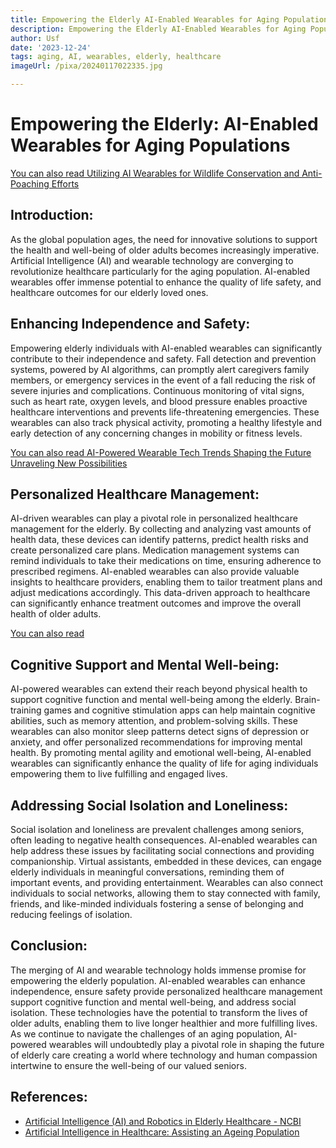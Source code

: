 ```yaml
---
title: Empowering the Elderly AI-Enabled Wearables for Aging Populations
description: Empowering the Elderly AI-Enabled Wearables for Aging Populations
author: Usf
date: '2023-12-24'
tags: aging, AI, wearables, elderly, healthcare
imageUrl: /pixa/20240117022335.jpg

---
```

# Empowering the Elderly: AI-Enabled Wearables for Aging Populations

[You can also read Utilizing AI Wearables for Wildlife  Conservation and Anti-Poaching Efforts](Utilizing%20AI%20Wearables%20for%20Wildlife%20Conservation%20and%20Anti-Poaching%20Efforts)


## Introduction:
As the global population ages,  the need for innovative solutions to support the health and well-being of older  adults becomes increasingly  imperative. Artificial Intelligence (AI) and wearable technology are converging to revolutionize  healthcare particularly for the aging  population. AI-enabled wearables offer immense potential to enhance the  quality of life safety, and healthcare outcomes for our elderly loved ones.

## Enhancing Independence and Safety:
Empowering elderly individuals with AI-enabled wearables can significantly contribute to their independence and safety. Fall detection and prevention systems, powered  by AI algorithms, can promptly alert caregivers family members, or emergency services in the event of a fall reducing the risk of severe injuries and complications. Continuous monitoring of vital signs, such as heart rate, oxygen levels, and blood pressure  enables proactive healthcare interventions and prevents life-threatening emergencies. These wearables can also track physical activity, promoting a healthy lifestyle and early detection of any concerning  changes in mobility or fitness  levels.

[You can also read  AI-Powered Wearable Tech  Trends Shaping the Future Unraveling New Possibilities](AI-Powered%20Wearable%20Tech%20Trends%20Shaping%20the%20Future%20Unraveling%20New%20Possibilities)


## Personalized Healthcare Management:
AI-driven wearables can play a  pivotal role in personalized healthcare management  for the elderly. By collecting and analyzing vast amounts of health data,  these devices can identify patterns, predict health  risks and create personalized care plans. Medication management systems can remind individuals to take their medications on time,  ensuring adherence to prescribed regimens.  AI-enabled wearables can also provide valuable insights to  healthcare providers, enabling them to tailor  treatment plans and adjust medications accordingly. This data-driven approach to healthcare  can significantly enhance treatment outcomes and improve the overall health of older adults.

[You can also  read ]()


## Cognitive  Support and Mental Well-being:
AI-powered wearables can extend their reach beyond physical health to support cognitive  function and mental well-being among the elderly. Brain-training games and cognitive stimulation apps can help maintain cognitive abilities, such as memory attention, and problem-solving  skills. These wearables  can also monitor sleep patterns detect signs of depression  or anxiety,  and offer personalized recommendations  for  improving mental health. By promoting mental agility and emotional well-being, AI-enabled wearables can  significantly enhance the quality of life for aging individuals empowering them to live fulfilling and  engaged lives.

## Addressing Social Isolation and  Loneliness:
Social isolation and loneliness are prevalent challenges among seniors, often leading to negative  health consequences. AI-enabled wearables can help address these issues  by facilitating social  connections and providing  companionship. Virtual assistants, embedded in these devices, can  engage elderly  individuals in  meaningful conversations, reminding  them of important events, and providing entertainment. Wearables can also connect individuals to social networks, allowing them to stay connected with family, friends, and like-minded individuals  fostering a sense of belonging and reducing  feelings of isolation.

## Conclusion:
The merging of AI and wearable technology holds immense promise  for empowering the elderly population.  AI-enabled wearables can  enhance independence, ensure safety provide personalized healthcare management support cognitive function and mental well-being, and address social isolation. These technologies have the potential to transform the lives of older adults,  enabling them to live longer healthier and more fulfilling  lives. As we continue to  navigate  the challenges of  an aging  population, AI-powered wearables will undoubtedly  play a pivotal role in shaping the future of  elderly care creating a world where technology and human compassion intertwine to ensure the well-being of our valued seniors.

## References:
- [Artificial Intelligence (AI) and Robotics in Elderly Healthcare - NCBI](https://www.ncbi.nlm.nih.gov/pmc/articles/PMC10474924/)
- [Artificial Intelligence in Healthcare: Assisting an Ageing Population](https://thewaitingroom.karger.com/tell-me-about/artificial-intelligence-in-healthcare-assisting-an-ageing-population/)
